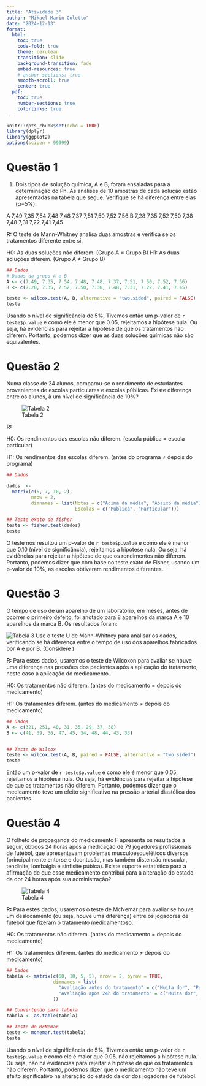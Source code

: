 ```yaml
---
title: "Atividade 3"
author: "Mikael Marin Coletto"
date: "2024-12-13"
format:
  html:
    toc: true
    code-fold: true
    theme: cerulean
    transition: slide
    background-transition: fade
    embed-resources: true
    # anchor-sections: true 
    smooth-scroll: true
    center: true
  pdf:
    toc: true
    number-sections: true
    colorlinks: true
---
```


```r
knitr::opts_chunk$set(echo = TRUE)
library(dplyr)
library(ggplot2)
options(scipen = 99999)

```

# Questão 1

1) Dois tipos de solução química, A e B, foram ensaiadas para a determinação do Ph. As
análises de 10 amostras de cada solução estão apresentadas na tabela que segue.
Verifique se há diferença entre elas ($\alpha$=5%).

A 7,49 7,35 7,54 7,48 7,48 7,37 7,51 7,50 7,52 7,56
B 7,28 7,35 7,52 7,50 7,38 7,48 7,31 7,22 7,41 7,45

**R:** O teste de Mann-Whitney analisa duas amostras e verifica se os tratamentos diferente entre si.

H0: As duas soluções não diferem. (Grupo A = Grupo B)
H1: As duas soluções diferem. (Grupo A $\neq$ Grupo B)

```r
## Dados
# Dados do grupo A e B
A <- c(7.49, 7.35, 7.54, 7.48, 7.48, 7.37, 7.51, 7.50, 7.52, 7.56)
B <- c(7.28, 7.35, 7.52, 7.50, 7.38, 7.48, 7.31, 7.22, 7.41, 7.45)

teste <- wilcox.test(A, B, alternative = "two.sided", paired = FALSE)
teste
```

Usando o nível de significância de 5%, Tivemos então um p-valor de `r teste$p.value` e como ele é menor que 0.05, rejeitamos a hipótese nula. Ou seja, há evidências para rejeitar a hipótese de que os tratamentos não diferem. Portanto, podemos dizer que as duas soluções químicas não são equivalentes.

# Questão 2

Numa classe de 24 alunos, comparou-se o rendimento de estudantes provenientes de
escolas particulares e escolas públicas. Existe diferença entre os alunos, à um nível de significância de 10%?

![Tabela 2](imgs/tabela_2.png)

**R:** 

H0: Os rendimentos das escolas não diferem. (escola pública = escola particular)

H1: Os rendimentos das escolas diferem. (antes do programa $\neq$ depois do programa)

```r
## Dados

dados  <-
  matrix(c(5, 7, 10, 2),
         nrow = 2,
         dimnames = list(Notas = c("Acima da média", "Abaixo da média"),
                         Escolas = c("Pública", "Particular")))

## Teste exato de fisher
teste <- fisher.test(dados)
teste
```

O teste nos resultou um p-valor de `r teste$p.value` e como ele é menor que 0.10 (nível de significância), rejeitamos a hipótese nula. Ou seja, há evidências para rejeitar a hipótese de que os rendimentos não diferem. Portanto, podemos dizer que com base no teste exato de Fisher, usando um p-valor de 10%, as escolas obtiveram rendimentos diferentes.


# Questão 3

O tempo de uso de um aparelho de um laboratório, em meses, antes de ocorrer o
primeiro defeito, foi anotado para 8 aparelhos da marca A e 10 aparelhos da marca B.
Os resultados foram:

![Tabela 3](imgs/tabela_3.png)
Use o teste U de Mann-Whitney para analisar os dados, verificando se há diferença
entre o tempo de uso dos aparelhos fabricados por A e por B. (Considere )

**R:** Para estes dados, usaremos o teste de Wilcoxon para avaliar se houve uma diferença nas pressões dos pacientes após a aplicação do tratamento, neste caso a aplicação do medicamento. 

H0: Os tratamentos não diferem. (antes do medicamento = depois do medicamento)

H1: Os tratamentos diferem. (antes do medicamento $\neq$ depois do medicamento)

```r
## Dados
A <- c(321, 251, 40, 31, 35, 29, 37, 38)
B <- c(41, 39, 36, 47, 45, 34, 48, 44, 43, 33)


## Teste de Wilcox
teste <- wilcox.test(A, B, paired = FALSE, alternative = "two.sided")
teste
```

Então um p-valor de `r teste$p.value` e como ele é menor que 0.05, rejeitamos a hipótese nula. Ou seja, há evidências para rejeitar a hipótese de que os tratamentos não diferem. Portanto, podemos dizer que o medicamento teve um efeito significativo na pressão arterial diastólica dos pacientes.

# Questão 4

O folheto de propaganda do medicamento F apresenta os resultados a seguir, obtidos 24 horas após a medicação de 79 jogadores profissionais de futebol, que apresentavam problemas musculoesqueléticos diversos (principalmente entorse e dcontusão, mas também distensão muscular, tendinite, lombalgia e sinfisite púbica). Existe suporte estatístico para a afirmação de que esse medicamento contribui para a alteração do estado da dor 24 horas após sua administração?

![Tabela 4](imgs/tabela_4.png)    


**R:** Para estes dados, usaremos o teste de McNemar para avaliar se houve um deslocamento (ou seja, houve uma diferença) entre os jogadores de futebol que fizeram o tratamento medicamentoso.

H0: Os tratamentos não diferem. (antes do medicamento = depois do medicamento)

H1: Os tratamentos diferem. (antes do medicamento $\neq$ depois do medicamento)

```r
## Dados
tabela <- matrix(c(60, 10, 5, 5), nrow = 2, byrow = TRUE,
                 dimnames = list(
                   "Avaliação antes do tratamento" = c("Muita dor", "Pouca dor"),
                   "Avaliação após 24h do tratamento" = c("Muita dor", "Pouca dor")
                 ))

## Convertendo para tabela
tabela <- as.table(tabela)

## Teste de McNemar
teste <- mcnemar.test(tabela)
teste
```

Usando o nível de significância de 5%, Tivemos então um p-valor de `r teste$p.value` e como ele é maior que 0.05, não rejeitamos a hipótese nula. Ou seja, não há evidências para rejeitar a hipótese de que os tratamentos não diferem. Portanto, podemos dizer que o medicamento não teve um efeito significativo na alteração do estado da dor dos jogadores de futebol.
